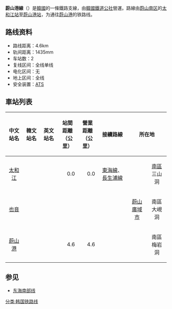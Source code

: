 '''蔚山港線'''（{{kor|諺=울산항선|漢=蔚山港線|羅=Ulsanhang seon|f=y}}）是[[大韓民國|韓國]]的一條鐵路支線，由[[韓國鐵道公社|韓國鐵道公社]]營運。路線由[[蔚山|蔚山]][[南区_(蔚山)|南区]]的[[太和江站|太和江站]]至[[蔚山港站|蔚山港站]]，为通往[[蔚山港|蔚山港]]的铁路线。

== 路线资料 ==
*路线距离：4.6km
*轨间距离：1435mm
*车站数：2
*复线区间：全线单线
*电化区间：无
*地上区间：全线
*安全装置：[[自動列車停止裝置|ATS]]
== 車站列表 ==
{| class="wikitable" style="text-align: center;"
|- style="border-bottom: solid 0.25em {{韓國鐵道路線色|KR}};"
!中文站名
!韓文站名
!英文站名
!站間距離<br>（公里）
!營業距離<br>（公里）
!接續路線
!colspan="2"|所在地
!備註
|-
|align="center"|[[太和江站|太和江]]
|align="center"|{{lang|ko|태화강}}
|align="center"|{{lang|en|Taehwagang}}
|align="right"|0.0
|align="right"|0.0
|align="center"|[[東海線|東海線]]、[[長生浦線|長生浦線]]
|align="center" rowspan=3|[[蔚山廣域市|蔚山廣域市]]
|align="center"|[[南區_(蔚山)|南區]]三山洞
|align="center"|
|-
|align="center"|[[也音站|也音]]
|align="center"|{{lang|ko|야음}}
|align="center"|{{lang|en|Yaeum}}
|align="center"|
|align="center"|
|align="center"|
|align="center"|南區大峴洞
|align="center"|廢站
|-
|align="center"|[[蔚山港站|蔚山港]]
|align="center"|{{lang|ko|울산항}}
|align="center"|{{lang|en|Ulsanhang}}
|align="right"|4.6
|align="right"|4.6
|align="center"|
|align="center"|南區梅岩洞
|align="center"|無人站
|}

== 参见 ==
*[[东海南部线|东海南部线]]

{{蔚山港線}}
{{韩国铁道公社路线}}

[[分类:韩国铁路线|分类:韩国铁路线]]